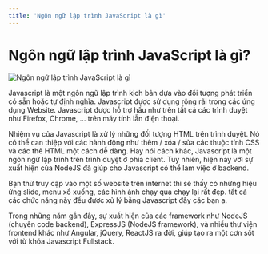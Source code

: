 ```yaml
---
title: 'Ngôn ngữ lập trình JavaScript là gì'
---
```


# Ngôn ngữ lập trình JavaScript là gì?

![Ngôn ngữ lập trình JavaScript là gì](/static/media/javascript.png)

Javascript là một ngôn ngữ lập trình kịch bản dựa vào đối tượng phát triển có sẵn hoặc tự định nghĩa. Javascript được sử dụng rộng rãi trong các ứng dụng Website. Javascript được hỗ trợ hầu như trên tất cả các trình duyệt như Firefox, Chrome, ... trên máy tính lẫn điện thoại.

Nhiệm vụ của Javascript là xử lý những đối tượng HTML trên trình duyệt. Nó có thể can thiệp với các hành động như thêm / xóa / sửa các thuộc tính CSS và các thẻ HTML một cách dễ dàng. Hay nói cách khác, Javascript là một ngôn ngữ lập trình trên trình duyệt ở phía client. Tuy nhiên, hiện nay với sự xuất hiện của NodeJS đã giúp cho Javascript có thể làm việc ở backend.

Bạn thử truy cập vào một số website trên internet thì sẽ thấy có những hiệu ứng slide, menu xổ xuống, các hình ảnh chạy qua chạy lại rất đẹp. tất cả các chức năng này đều được xử lý bằng Javascript đấy các bạn ạ.

Trong những năm gần đây, sự xuất hiện của các framework như NodeJS (chuyên code backend), ExpressJS (NodeJS framework), và nhiều thư viện frontend khác như Angular, jQuery, ReactJS ra đời, giúp tạo ra một cơn sốt với từ khóa Javascript Fullstack.

